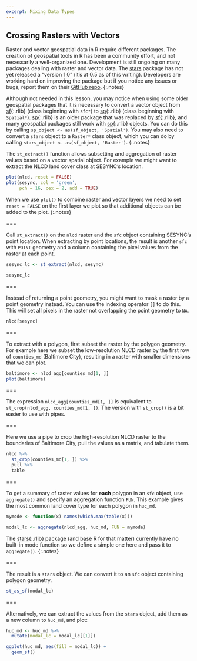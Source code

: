 ```yaml
---
excerpt: Mixing Data Types
---
```


## Crossing Rasters with Vectors

Raster and vector geospatial data in R require different packages. 
The creation of geospatial tools in R has been a community effort, and not
necessarily a well-organized one. Development is still ongoing on many packages
dealing with raster and vector data.
The [stars](https://r-spatial.github.io/stars/) package has not yet released a "version 1.0" 
(it's at 0.5 as of this writing). Developers are working hard on improving the package but
if you notice any issues or bugs, report them on their [GitHub repo](https://github.com/r-spatial/stars).
{:.notes}

Although not needed in this lesson, you may notice when using some older geospatial packages that it is necessary to
convert a vector object from [sf](){:.rlib} (class beginning with `sfc*`) to [sp](){:.rlib}
(class beginning with `Spatial*`). [sp](){:.rlib} is an older package that was replaced
by [sf](){:.rlib}, and many geospatial packages still work with [sp](){:.rlib} objects.
You can do this by calling `sp_object <- as(sf_object, 'Spatial')`. You may also
need to convert a `stars` object to a `Raster*` class object, which you can do
by calling `stars_object <- as(sf_object, 'Raster')`.
{:.notes}

The `st_extract()` function allows subsetting and aggregation of raster values based
on a vector spatial object. For example we might want to extract the NLCD land cover 
class at SESYNC's location.

```r
plot(nlcd, reset = FALSE)
plot(sesync, col = 'green',
     pch = 16, cex = 2, add = TRUE)
```

When we use `plot()` to combine raster and vector layers we need to set `reset = FALSE` on 
the first layer we plot so that additional objects can be added to the plot.
{:.notes}

===

Call `st_extract()` on the `nlcd` raster and the `sfc` object containing SESYNC's point location.
When extracting by point locations, the result is another `sfc` with `POINT` geometry and
a column containing the pixel values from the raster at each point.

```r
sesync_lc <- st_extract(nlcd, sesync)
```

```r
sesync_lc
```

===

Instead of returning a point geometry, you might want to mask a raster by a point geometry instead. 
You can use the indexing operator `[]` to do this. This will set
all pixels in the raster not overlapping the point geometry to `NA`.

```r
nlcd[sesync]
```

===

To extract with a polygon, first subset the raster by the polygon geometry. For example
here we subset the low-resolution NLCD raster by the first row of `counties_md` 
(Baltimore City), resulting in a raster with smaller dimensions that we can plot.

```r
baltimore <- nlcd_agg[counties_md[1, ]]
plot(baltimore)
```

===

The expression `nlcd_agg[counties_md[1, ]]` is equivalent to `st_crop(nlcd_agg, counties_md[1, ])`.
The version with `st_crop()` is a bit easier to use with pipes.

===

Here we use a pipe to crop the high-resolution NLCD raster to the boundaries of Baltimore City,
pull the values as a matrix, and tabulate them.

```r
nlcd %>%
  st_crop(counties_md[1, ]) %>%
  pull %>%
  table
```

===

To get a summary of raster values for **each** polygon in an `sfc`
object, use `aggregate()` and specify an aggregation function `FUN`. This
example gives the most common land cover type for each polygon in `huc_md`.

```r
mymode <- function(x) names(which.max(table(x)))

modal_lc <- aggregate(nlcd_agg, huc_md, FUN = mymode) 
```

The [stars](){:.rlib} package (and base R for that matter) currently have no built-in mode function
so we define a simple one here and pass it to `aggregate()`.
{:.notes}

===

The result is a `stars` object. We can convert it to an `sfc` object containing polygon
geometry.

```r
st_as_sf(modal_lc)
```

===

Alternatively, we can extract the values from the `stars` object, add them as a new
column to `huc_md`, and plot:

```r
huc_md <- huc_md %>% 
  mutate(modal_lc = modal_lc[[1]])

ggplot(huc_md, aes(fill = modal_lc)) + 
  geom_sf()
```
